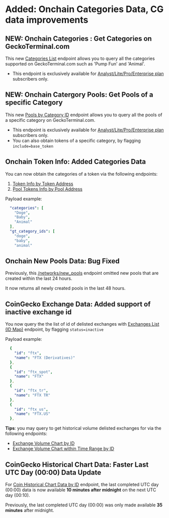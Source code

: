 # Added: Onchain Categories Data, CG data improvements

## NEW: Onchain Categories : Get Categories on GeckoTerminal.com

This new [Categories List](https://docs.coingecko.com/reference/categories-list) endpoint allows you to query all the categories supported on GeckoTerminal.com such as 'Pump Fun' and 'Animal'.  

* This endpoint is exclusively available for [Analyst/Lite/Pro/Enterprise plan](https://www.coingecko.com/en/api/pricing) subscribers only. 

## NEW: Onchain Catergory Pools: Get Pools of a specific Category

This new [Pools by Category ID](https://docs.coingecko.com/reference/pools-category) endpoint allows you to query all the pools of a specific category on GeckoTerminal.com.

* This endpoint is exclusively available for [Analyst/Lite/Pro/Enterprise plan](https://www.coingecko.com/en/api/pricing) subscribers only.
* You can also obtain tokens of a specific category, by flagging `include=base_token` 

## Onchain Token Info: Added Categories Data

You can now obtain the categories of a token via the following endpoints: 

1. [Token Info by Token Address](https://docs.coingecko.com/reference/token-info-contract-address)
2. [Pool Tokens Info by Pool Address](https://docs.coingecko.com/reference/pool-token-info-contract-address)

Payload example:

```yaml json
  "categories": [
    "Doge",
    "Baby",
    "Animal"
  ],
  "gt_category_ids": [
    "doge",
    "baby",
    "animal"
```

## Onchain New Pools Data: Bug Fixed

Previously, this [/networks/new\_pools](https://docs.coingecko.com/reference/latest-pools-network) endpoint omitted new pools that are created within the last 24 hours. 

It now returns all newly created pools in the last 48 hours. 

## CoinGecko Exchange Data: Added support of inactive exchange id

You now query the the list of id of delisted exchanges with [Exchanges List (ID Map)](https://docs.coingecko.com/reference/exchanges-list) endpoint, by flagging `status=inactive `

Payload example:

```yaml json
  {
    "id": "ftx",
    "name": "FTX (Derivatives)"
  },
  {
    "id": "ftx_spot",
    "name": "FTX"
  },
  {
    "id": "ftx_tr",
    "name": "FTX TR"
  },
  {
    "id": "ftx_us",
    "name": "FTX.US"
  },
```

**Tips**: you may query to get historical volume delisted exchanges for via the following endpoints:

* [Exchange Volume Chart by ID](https://docs.coingecko.com/reference/exchanges-id-volume-chart) 
* [Exchange Volume Chart within Time Range by ID](https://docs.coingecko.com/reference/exchanges-id-volume-chart-range)

## CoinGecko Historical Chart Data: Faster Last UTC Day (00:00) Data Update

For [Coin Historical Chart Data by ID](https://docs.coingecko.com/reference/coins-id-market-chart) endpoint, the last completed UTC day (00:00) data is now available **10 minutes after midnight** on the next UTC day (00:10).

Previously, the last completed UTC day (00:00) was only made available **35 minutes** after midnight.
